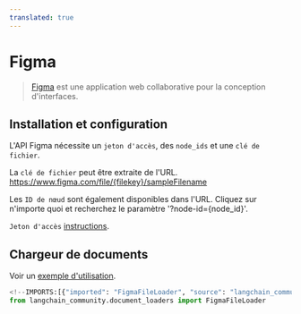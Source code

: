```yaml
---
translated: true
---
```


# Figma

>[Figma](https://www.figma.com/) est une application web collaborative pour la conception d'interfaces.

## Installation et configuration

L'API Figma nécessite un `jeton d'accès`, des `node_ids` et une `clé de fichier`.

La `clé de fichier` peut être extraite de l'URL. https://www.figma.com/file/{filekey}/sampleFilename

Les `ID de nœud` sont également disponibles dans l'URL. Cliquez sur n'importe quoi et recherchez le paramètre '?node-id=\{node_id}'.

`Jeton d'accès` [instructions](https://help.figma.com/hc/en-us/articles/8085703771159-Manage-personal-access-tokens).

## Chargeur de documents

Voir un [exemple d'utilisation](/docs/integrations/document_loaders/figma).

```python
<!--IMPORTS:[{"imported": "FigmaFileLoader", "source": "langchain_community.document_loaders", "docs": "https://api.python.langchain.com/en/latest/document_loaders/langchain_community.document_loaders.figma.FigmaFileLoader.html", "title": "Figma"}]-->
from langchain_community.document_loaders import FigmaFileLoader
```
